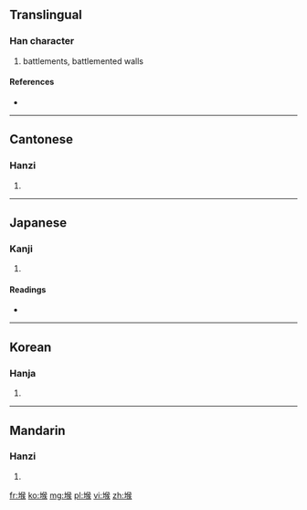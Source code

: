 ==Translingual==

===Han character===
{{Han char|rn=32|rad=土|as=09|sn=12|four=4713<sub>4</sub>|canj=土人弓大 (GONK)}}

# battlements, battlemented walls

====References====
* {{Han ref|kx=0233.140|dkj=05253|dj=0470.300|hdz=10465.010|uh=5820|ud=22560|bh=B3FB|bd=46075}}

----

==Cantonese==

===Hanzi===
{{yue-hanzi|jyut=|y=hau6}}

# {{defn|Cantonese|sort=土09}}

----

==Japanese==

===Kanji===
{{ja-kanji|grade=|rs=土09}}

# {{defn|Japanese|sort=土09}}

====Readings====
* {{ja-readings|on=[[こう]] (kō), [[く]] (ku)|kun=[[ものみ]] (monomi)}}

----

==Korean==

===Hanja===
{{ko-hanja|hangeul=후|rv=hu|mr=hu}}

# {{defn|Korean|sort=土09}}

----

==Mandarin==

===Hanzi===
{{cmn-hanzi|pin=[[hòu]] ([[hou4]])|wg=hou<sup>4</sup>}}

# {{defn|Mandarin|sort=土09}}

[[fr:堠]]
[[ko:堠]]
[[mg:堠]]
[[pl:堠]]
[[vi:堠]]
[[zh:堠]]